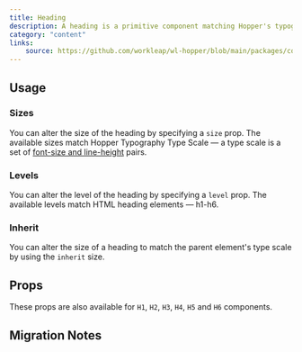 ```yaml
---
title: Heading
description: A heading is a primitive component matching Hopper's typography type scale.
category: "content"
links:
    source: https://github.com/workleap/wl-hopper/blob/main/packages/components/src/typography/heading/src/Heading.tsx
---
```


<Example src="typography/heading/docs/preview" isOpen />

## Usage

### Sizes
You can alter the size of the heading by specifying a `size` prop.
The available sizes match Hopper Typography Type Scale — a type scale is a set of [font-size and line-height](https://hopper.workleap.design/tokens/semantic/typography#tokens-heading) pairs.

<Example src="typography/heading/docs/sizes" />

### Levels
You can alter the level of the heading by specifying a `level` prop.
The available levels match HTML heading elements — h1-h6.

<Example src="typography/heading/docs/levels" />

### Inherit
You can alter the size of a heading to match the parent element's type scale by using the `inherit` size.

<Example src="typography/heading/docs/inherit" />

## Props

These props are also available for `H1`, `H2`, `H3`, `H4`, `H5` and `H6` components.

<PropTable component="Heading" />

## Migration Notes

<MigrateGuide src="typography/heading/docs/migration-notes" />
